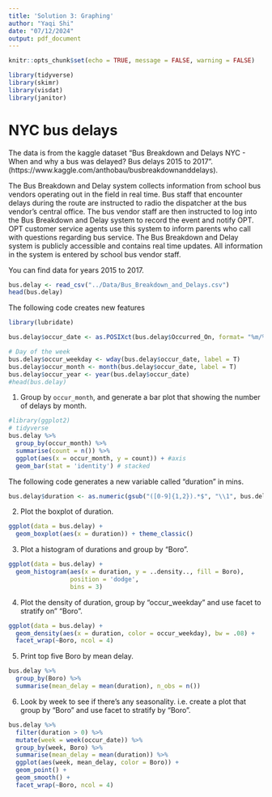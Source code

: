 ```yaml
---
title: 'Solution 3: Graphing'
author: "Yaqi Shi"
date: "07/12/2024"
output: pdf_document
---
```


```r
knitr::opts_chunk$set(echo = TRUE, message = FALSE, warning = FALSE)
```

```r
library(tidyverse)
library(skimr)
library(visdat)
library(janitor)
```

# NYC bus delays

The data is from the kaggle dataset "Bus Breakdown and Delays NYC - When and why a bus was delayed? Bus delays 2015 to 2017". (https://www.kaggle.com/anthobau/busbreakdownanddelays).

The Bus Breakdown and Delay system collects information from school bus vendors operating out in the field in real time. Bus staff that encounter delays during the route are instructed to radio the dispatcher at the bus vendor’s central office. The bus vendor staff are then instructed to log into the Bus Breakdown and Delay system to record the event and notify OPT. OPT customer service agents use this system to inform parents who call with questions regarding bus service. The Bus Breakdown and Delay system is publicly accessible and contains real time updates. All information in the system is entered by school bus vendor staff.

You can find data for years 2015 to 2017.

```r
bus.delay <- read_csv("../Data/Bus_Breakdown_and_Delays.csv")
head(bus.delay)
```

The following code creates new features 

```r
library(lubridate)

bus.delay$occur_date <- as.POSIXct(bus.delay$Occurred_On, format= "%m/%d/%Y %H:%M:%S %p")

# Day of the week
bus.delay$occur_weekday <- wday(bus.delay$occur_date, label = T)
bus.delay$occur_month <- month(bus.delay$occur_date, label = T)
bus.delay$occur_year <- year(bus.delay$occur_date)
#head(bus.delay)
```

1. Group by `occur_month`, and generate a bar plot that showing the number of delays by month. 

```r
#library(ggplot2)
# tidyverse
bus.delay %>%
  group_by(occur_month) %>%
  summarise(count = n()) %>%
  ggplot(aes(x = occur_month, y = count)) + #axis
  geom_bar(stat = 'identity') # stacked 
```

The following code generates a new variable called "duration" in mins. 

```r
bus.delay$duration <- as.numeric(gsub("([0-9]{1,2}).*$", "\\1", bus.delay$How_Long_Delayed))
```


2. Plot the boxplot of duration. 

```r
ggplot(data = bus.delay) + 
  geom_boxplot(aes(x = duration)) + theme_classic()
```

3. Plot a histogram of durations and group by "Boro".

```r
ggplot(data = bus.delay) + 
  geom_histogram(aes(x = duration, y = ..density.., fill = Boro), 
                 position = 'dodge', 
                 bins = 3)  
```

4. Plot the density of duration, group by "occur_weekday" and use facet to stratify on" "Boro".

```r
ggplot(data = bus.delay) + 
  geom_density(aes(x = duration, color = occur_weekday), bw = .08) + 
  facet_wrap(~Boro, ncol = 4) 
```

5. Print top five Boro by mean delay.

```r
bus.delay %>% 
  group_by(Boro) %>% 
  summarise(mean_delay = mean(duration), n_obs = n())
```

6. Look by week to see if there's any seasonality. i.e. create a plot that group by "Boro" and use facet to stratify by "Boro". 

```r
bus.delay %>% 
  filter(duration > 0) %>% 
  mutate(week = week(occur_date)) %>% 
  group_by(week, Boro) %>% 
  summarise(mean_delay = mean(duration)) %>% 
  ggplot(aes(week, mean_delay, color = Boro)) + 
  geom_point() + 
  geom_smooth() + 
  facet_wrap(~Boro, ncol = 4)
```


